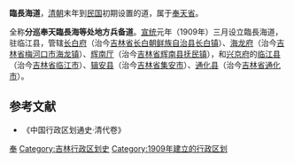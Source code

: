 '''臨長海道'''，[[清朝|清朝]]末年到[[中華民國|民国]]初期设置的道，属于[[奉天省|奉天省]]。

全称'''分巡奉天臨長海等处地方兵备道'''。[[宣统|宣统]]元年（1909年）三月设立臨長海道，驻临江县，管辖[[长白府|长白府]]（治今[[吉林省|吉林省]][[长白朝鲜族自治县|长白朝鲜族自治县]][[长白镇|长白镇]]）、[[海龙府|海龙府]]（治今[[吉林省|吉林省]][[梅河口市|梅河口市]][[海龙镇|海龙镇]]）、[[辉南厅|辉南厅]]（治今[[吉林省|吉林省]][[辉南县|辉南县]][[抚民镇|抚民镇]]），和[[兴京府|兴京府]]的[[临江县|临江县]]（治今[[吉林省|吉林省]][[临江市|临江市]]）、[[辑安县|辑安县]]（治今[[吉林省|吉林省]][[集安市|集安市]]）、[[通化县|通化县]]（治今[[吉林省|吉林省]][[通化市|通化市]]）。

==参考文献==
*《中国行政区划通史·清代卷》

{{清朝巡守道|nocat}}
{{清朝奉天省行政區劃|nocat}}
[[Category:清朝的道|奉]]
[[Category:吉林行政区划史|Category:吉林行政区划史]]
[[Category:1909年建立的行政区划|Category:1909年建立的行政区划]]